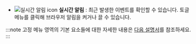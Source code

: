 * ![실시간 알림 icon](/img/ico-noti.svg) **실시간 알림** : 최근 발생한 이벤트를 확인할 수 있습니다. 토글 메뉴를 클릭해 브라우저 알림을 켜거나 끌 수 있습니다.

:::note
고정 메뉴 영역의 기본 요소들에 대한 자세한 내용은 [다음 설명서](../navigation/navigation-ui-intro)를 참조하세요.
:::